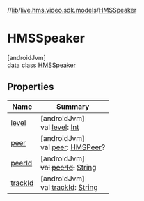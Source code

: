 //[lib](/api-reference/android/v2/home/content)/[live.hms.video.sdk.models](../index)/[HMSSpeaker](index)

# HMSSpeaker

[androidJvm]\
data class [HMSSpeaker](index)

## Properties

| Name                | Summary                                                                                                                               |
| ------------------- | ------------------------------------------------------------------------------------------------------------------------------------- |
| [level](level)      | [androidJvm]<br />val [level](level): [Int](https://kotlinlang.org/api/latest/jvm/stdlib/kotlin/-int/index.html)                      |
| [peer](peer)        | [androidJvm]<br />val [peer](peer): [HMSPeer](../-h-m-s-peer/index)?                                                                  |
| [peerId](peer-id)   | [androidJvm]<br />~~val~~ [~~peerId~~](peer-id)~~:~~ [String](https://kotlinlang.org/api/latest/jvm/stdlib/kotlin/-string/index.html) |
| [trackId](track-id) | [androidJvm]<br />val [trackId](track-id): [String](https://kotlinlang.org/api/latest/jvm/stdlib/kotlin/-string/index.html)           |
